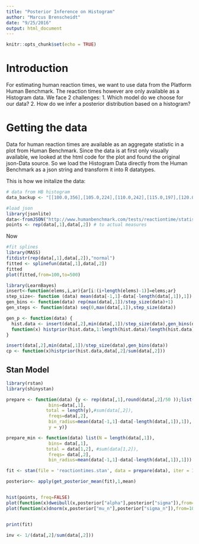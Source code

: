 ```yaml
---
title: "Posterior Inference on Histogram"
author: "Marcus Brenscheidt"
date: "9/25/2016"
output: html_document
---
```


```r
knitr::opts_chunk$set(echo = TRUE)
```

# Introduction
For estimating human reaction times, we want to use data from the Platform Human Benchmark. The reaction times however are only available as a Histogram data. We face 2 challenges:
1. Which model do we choose for our data?
2. How do we infer a posterior distribution based on a histogram?

# Getting the data
Data for human reaction times are available as an aggregate statistic in a plot from Human Benchmark. Since the data is at first only visually available, we looked at the html code for the plot and found the original json-Data source. So we load the Histogram Data directly from the Human Benchmark as a json string and transform it into R datatypes.

This is how we initalize the data:

```r
# data from HB histogram
data_backup <- "[[100.0,356],[105.0,224],[110.0,242],[115.0,197],[120.0,124],[125.0,102],[130.0,58],[135.0,42],[140.0,50],[145.0,47],[150.0,132],[155.0,249],[160.0,332],[165.0,487],[170.0,864],[175.0,1297],[180.0,1981],[185.0,3244],[190.0,4383],[195.0,5362],[200.0,6986],[205.0,9344],[210.0,13285],[215.0,15412],[220.0,19350],[225.0,23433],[230.0,25925],[235.0,29517],[240.0,33990],[245.0,36126],[250.0,37764],[255.0,40064],[260.0,40188],[265.0,41213],[270.0,41240],[275.0,39233],[280.0,37815],[285.0,38181],[290.0,34601],[295.0,30424],[300.0,28837],[305.0,26339],[310.0,23172],[315.0,21715],[320.0,19828],[325.0,18128],[330.0,17492],[335.0,15354],[340.0,14415],[345.0,13540],[350.0,12661],[355.0,11716],[360.0,11777],[365.0,10293],[370.0,9459],[375.0,9978],[380.0,8309],[385.0,7715],[390.0,7356],[395.0,7076],[400.0,6733],[405.0,6546],[410.0,5816],[415.0,5564],[420.0,5214],[425.0,4880],[430.0,4914],[435.0,4623],[440.0,4452],[445.0,3777],[450.0,3652],[455.0,3642],[460.0,3851],[465.0,2925],[470.0,2902],[475.0,2888],[480.0,2960],[485.0,2499],[490.0,2515],[495.0,2228],[500.0,840]]"

#load json
library(jsonlite)
data<-fromJSON("http://www.humanbenchmark.com/tests/reactiontime/statistics/data/monthly")
points <- rep(data[,1],data[,2]) # to actual measures
```

Now
```r
#fit splines
library(MASS)
fitdistr(rep(data[,1],data[,2]),"normal")
fitted <- splinefun(data[,1],data[,2])
fitted
plot(fitted,from=100,to=500)

library(LearnBayes)
insert<-function(elems,i,ar){ar[i:(i+length(elems)-1)]=elems;ar}
step_size<- function (data) mean(data[-1,1]-data[-length(data[,1]),1])
gen_bins <- function(data) rep(max(data[,1])/step_size(data)+1)
gen_steps <- function(data) seq(0,max(data[,1]),step_size(data))

gen_p <- function(data) {
  hist.data <- insert(data[,2],min(data[,1])/step_size(data),gen_bins(data))
  function(x) histprior(hist.data,1:length(hist.data)/length(hist.data),data[,2]/sum(data[,2]))
}

insert(data[,2],min(data[,1])/step_size(data),gen_bins(data))
cp <- function(x)histprior(hist.data,data[,2]/sum(data[,2]))

```

## Stan Model
```r
library(rstan)
library(shinystan)

prepare <- function(data) {y <- rep(data[,1],round(data[,2]/50 ));list(N = length(data[,1]), 
                bins=data[,1],
               total = length(y),#sum(data[,2]),
                freqs=data[,2],
                bin_radius=mean(data[-1,1]-data[-length(data[,1]),1]),
                y = y)}

prepare_min <- function(data) list(N = length(data[,1]), 
                bins= data[,1],
               total = data[1,2], #sum(data[1,2]),
                freqs= data[,2],
                bin_radius=mean(data[-1,1]-data[-length(data[,1]),1]))

fit <- stan(file = 'reactiontimes.stan', data = prepare(data), iter = 1000, chains = 4)

posterior<- apply(get_posterior_mean(fit),1,mean)


hist(points, freq=FALSE)
plot(function(x)dweibull(x,posterior["alpha"],posterior["sigma"]),from=100, to=500, add=T,col="red")
plot(function(x)dnorm(x,posterior["mu_n"],posterior["sigma_n"]),from=100, to=500, add=T,col="green")


print(fit)

```



```r

inv <- 1/(data[,2]/sum(data[,2]))


```
